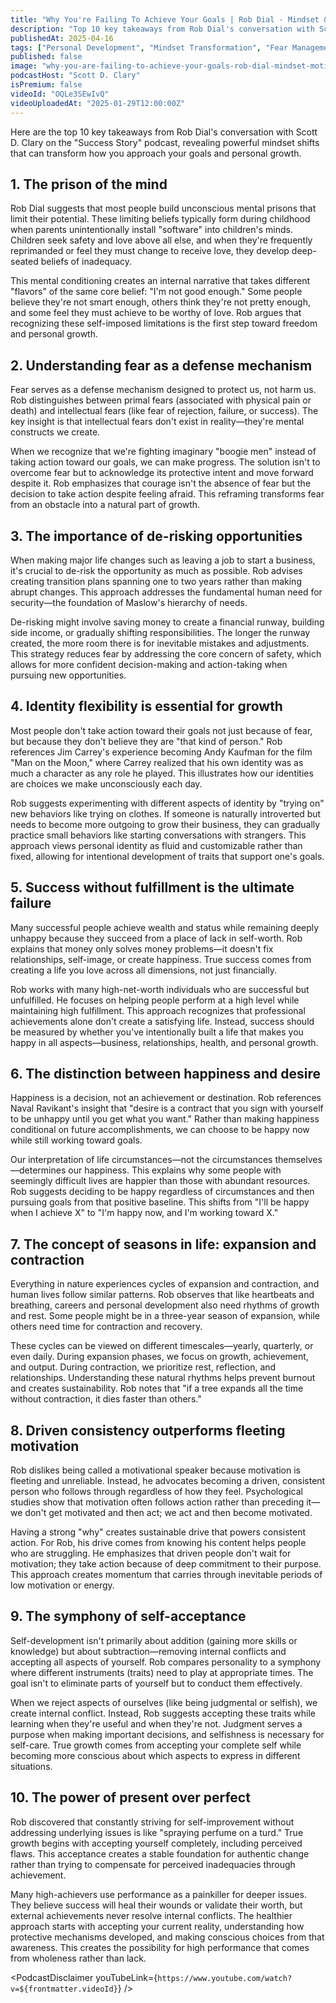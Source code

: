 ```yaml
---
title: "Why You're Failing To Achieve Your Goals | Rob Dial - Mindset & Motivation Expert"
description: "Top 10 key takeaways from Rob Dial's conversation with Scott D. Clary on the "Success Story" podcast, revealing powerful mindset shifts that can transform how you approach your goals and personal growth."
publishedAt: 2025-04-16
tags: ["Personal Development", "Mindset Transformation", "Fear Management"]
published: false
image: "why-you-are-failing-to-achieve-your-goals-rob-dial-mindset-motivation-expert.jpg"
podcastHost: "Scott D. Clary"
isPremium: false
videoId: "OQLe3SEwIvQ"
videoUploadedAt: "2025-01-29T12:00:00Z"
---
```



<PodcastSummaryPageLayout frontmatter={frontmatter}>

Here are the top 10 key takeaways from Rob Dial's conversation with Scott D. Clary on the "Success Story" podcast, revealing powerful mindset shifts that can transform how you approach your goals and personal growth.

## 1. The prison of the mind

Rob Dial suggests that most people build unconscious mental prisons that limit their potential. These limiting beliefs typically form during childhood when parents unintentionally install "software" into children's minds. Children seek safety and love above all else, and when they're frequently reprimanded or feel they must change to receive love, they develop deep-seated beliefs of inadequacy.

This mental conditioning creates an internal narrative that takes different "flavors" of the same core belief: "I'm not good enough." Some people believe they're not smart enough, others think they're not pretty enough, and some feel they must achieve to be worthy of love. Rob argues that recognizing these self-imposed limitations is the first step toward freedom and personal growth.

## 2. Understanding fear as a defense mechanism

Fear serves as a defense mechanism designed to protect us, not harm us. Rob distinguishes between primal fears (associated with physical pain or death) and intellectual fears (like fear of rejection, failure, or success). The key insight is that intellectual fears don't exist in reality—they're mental constructs we create.

When we recognize that we're fighting imaginary "boogie men" instead of taking action toward our goals, we can make progress. The solution isn't to overcome fear but to acknowledge its protective intent and move forward despite it. Rob emphasizes that courage isn't the absence of fear but the decision to take action despite feeling afraid. This reframing transforms fear from an obstacle into a natural part of growth.

## 3. The importance of de-risking opportunities

When making major life changes such as leaving a job to start a business, it's crucial to de-risk the opportunity as much as possible. Rob advises creating transition plans spanning one to two years rather than making abrupt changes. This approach addresses the fundamental human need for security—the foundation of Maslow's hierarchy of needs.

De-risking might involve saving money to create a financial runway, building side income, or gradually shifting responsibilities. The longer the runway created, the more room there is for inevitable mistakes and adjustments. This strategy reduces fear by addressing the core concern of safety, which allows for more confident decision-making and action-taking when pursuing new opportunities.

## 4. Identity flexibility is essential for growth

Most people don't take action toward their goals not just because of fear, but because they don't believe they are "that kind of person." Rob references Jim Carrey's experience becoming Andy Kaufman for the film "Man on the Moon," where Carrey realized that his own identity was as much a character as any role he played. This illustrates how our identities are choices we make unconsciously each day.

Rob suggests experimenting with different aspects of identity by "trying on" new behaviors like trying on clothes. If someone is naturally introverted but needs to become more outgoing to grow their business, they can gradually practice small behaviors like starting conversations with strangers. This approach views personal identity as fluid and customizable rather than fixed, allowing for intentional development of traits that support one's goals.

## 5. Success without fulfillment is the ultimate failure

Many successful people achieve wealth and status while remaining deeply unhappy because they succeed from a place of lack in self-worth. Rob explains that money only solves money problems—it doesn't fix relationships, self-image, or create happiness. True success comes from creating a life you love across all dimensions, not just financially.

Rob works with many high-net-worth individuals who are successful but unfulfilled. He focuses on helping people perform at a high level while maintaining high fulfillment. This approach recognizes that professional achievements alone don't create a satisfying life. Instead, success should be measured by whether you've intentionally built a life that makes you happy in all aspects—business, relationships, health, and personal growth.

## 6. The distinction between happiness and desire

Happiness is a decision, not an achievement or destination. Rob references Naval Ravikant's insight that "desire is a contract that you sign with yourself to be unhappy until you get what you want." Rather than making happiness conditional on future accomplishments, we can choose to be happy now while still working toward goals.

Our interpretation of life circumstances—not the circumstances themselves—determines our happiness. This explains why some people with seemingly difficult lives are happier than those with abundant resources. Rob suggests deciding to be happy regardless of circumstances and then pursuing goals from that positive baseline. This shifts from "I'll be happy when I achieve X" to "I'm happy now, and I'm working toward X."

## 7. The concept of seasons in life: expansion and contraction

Everything in nature experiences cycles of expansion and contraction, and human lives follow similar patterns. Rob observes that like heartbeats and breathing, careers and personal development also need rhythms of growth and rest. Some people might be in a three-year season of expansion, while others need time for contraction and recovery.

These cycles can be viewed on different timescales—yearly, quarterly, or even daily. During expansion phases, we focus on growth, achievement, and output. During contraction, we prioritize rest, reflection, and relationships. Understanding these natural rhythms helps prevent burnout and creates sustainability. Rob notes that "if a tree expands all the time without contraction, it dies faster than others."

## 8. Driven consistency outperforms fleeting motivation

Rob dislikes being called a motivational speaker because motivation is fleeting and unreliable. Instead, he advocates becoming a driven, consistent person who follows through regardless of how they feel. Psychological studies show that motivation often follows action rather than preceding it—we don't get motivated and then act; we act and then become motivated.

Having a strong "why" creates sustainable drive that powers consistent action. For Rob, his drive comes from knowing his content helps people who are struggling. He emphasizes that driven people don't wait for motivation; they take action because of deep commitment to their purpose. This approach creates momentum that carries through inevitable periods of low motivation or energy.

## 9. The symphony of self-acceptance

Self-development isn't primarily about addition (gaining more skills or knowledge) but about subtraction—removing internal conflicts and accepting all aspects of yourself. Rob compares personality to a symphony where different instruments (traits) need to play at appropriate times. The goal isn't to eliminate parts of yourself but to conduct them effectively.

When we reject aspects of ourselves (like being judgmental or selfish), we create internal conflict. Instead, Rob suggests accepting these traits while learning when they're useful and when they're not. Judgment serves a purpose when making important decisions, and selfishness is necessary for self-care. True growth comes from accepting your complete self while becoming more conscious about which aspects to express in different situations.

## 10. The power of present over perfect

Rob discovered that constantly striving for self-improvement without addressing underlying issues is like "spraying perfume on a turd." True growth begins with accepting yourself completely, including perceived flaws. This acceptance creates a stable foundation for authentic change rather than trying to compensate for perceived inadequacies through achievement.

Many high-achievers use performance as a painkiller for deeper issues. They believe success will heal their wounds or validate their worth, but external achievements never resolve internal conflicts. The healthier approach starts with accepting your current reality, understanding how protective mechanisms developed, and making conscious choices from that awareness. This creates the possibility for high performance that comes from wholeness rather than lack.

<PodcastDisclaimer
  youTubeLink={`https://www.youtube.com/watch?v=${frontmatter.videoId}`}
/>

</PodcastSummaryPageLayout>
